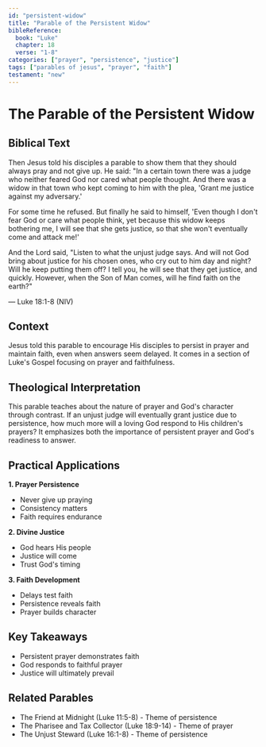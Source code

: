 ```yaml
---
id: "persistent-widow"
title: "Parable of the Persistent Widow"
bibleReference:
  book: "Luke"
  chapter: 18
  verse: "1-8"
categories: ["prayer", "persistence", "justice"]
tags: ["parables of jesus", "prayer", "faith"]
testament: "new"
---
```


# The Parable of the Persistent Widow

## Biblical Text

Then Jesus told his disciples a parable to show them that they should always pray and not give up. He said: "In a certain town there was a judge who neither feared God nor cared what people thought. And there was a widow in that town who kept coming to him with the plea, 'Grant me justice against my adversary.'

For some time he refused. But finally he said to himself, 'Even though I don't fear God or care what people think, yet because this widow keeps bothering me, I will see that she gets justice, so that she won't eventually come and attack me!'

And the Lord said, "Listen to what the unjust judge says. And will not God bring about justice for his chosen ones, who cry out to him day and night? Will he keep putting them off? I tell you, he will see that they get justice, and quickly. However, when the Son of Man comes, will he find faith on the earth?"

— Luke 18:1-8 (NIV)

## Context

Jesus told this parable to encourage His disciples to persist in prayer and maintain faith, even when answers seem delayed. It comes in a section of Luke's Gospel focusing on prayer and faithfulness.

## Theological Interpretation

This parable teaches about the nature of prayer and God's character through contrast. If an unjust judge will eventually grant justice due to persistence, how much more will a loving God respond to His children's prayers? It emphasizes both the importance of persistent prayer and God's readiness to answer.

## Practical Applications

**1. Prayer Persistence**
- Never give up praying
- Consistency matters
- Faith requires endurance

**2. Divine Justice**
- God hears His people
- Justice will come
- Trust God's timing

**3. Faith Development**
- Delays test faith
- Persistence reveals faith
- Prayer builds character

## Key Takeaways

- Persistent prayer demonstrates faith
- God responds to faithful prayer
- Justice will ultimately prevail

## Related Parables

- The Friend at Midnight (Luke 11:5-8) - Theme of persistence
- The Pharisee and Tax Collector (Luke 18:9-14) - Theme of prayer
- The Unjust Steward (Luke 16:1-8) - Theme of persistence 